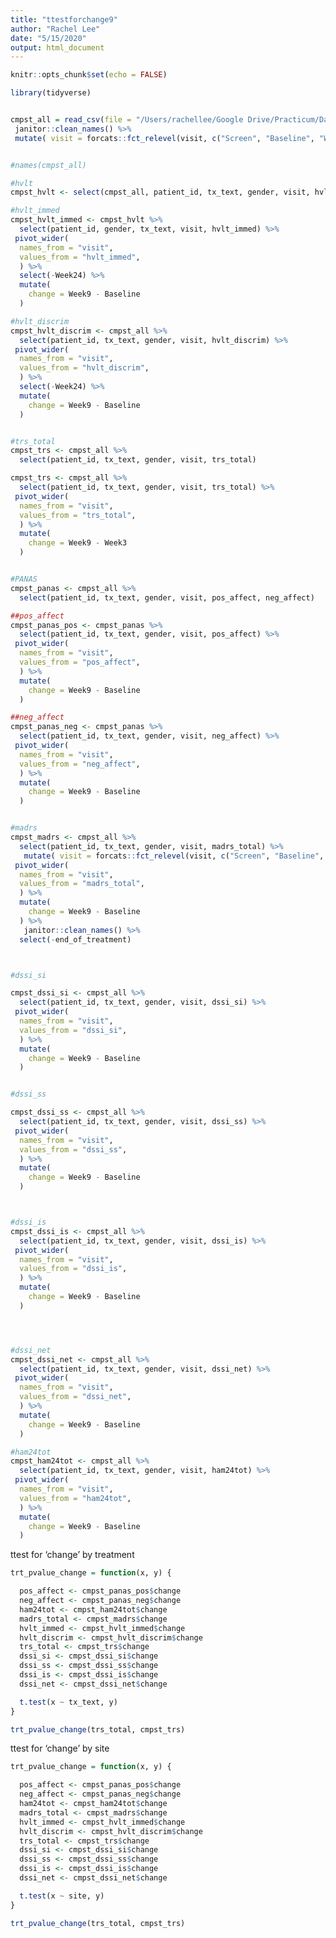 ```yaml
---
title: "ttestforchange9"
author: "Rachel Lee"
date: "5/15/2020"
output: html_document
---
```


```r
knitr::opts_chunk$set(echo = FALSE)
```


```r
library(tidyverse)


cmpst_all = read_csv(file = "/Users/rachellee/Google Drive/Practicum/Data/cmpst_all.csv") %>%
 janitor::clean_names() %>%
 mutate( visit = forcats::fct_relevel(visit, c("Screen", "Baseline", "Week3", "Week6", "Week9", "Week14", "Week24")))


#names(cmpst_all)

#hvlt
cmpst_hvlt <- select(cmpst_all, patient_id, tx_text, gender, visit, hvlt_immed, hvlt_discrim) 

#hvlt_immed
cmpst_hvlt_immed <- cmpst_hvlt %>%
  select(patient_id, gender, tx_text, visit, hvlt_immed) %>%
 pivot_wider(
  names_from = "visit",
  values_from = "hvlt_immed",
  ) %>%
  select(-Week24) %>%
  mutate(
    change = Week9 - Baseline
  )

#hvlt_discrim
cmpst_hvlt_discrim <- cmpst_all %>%
  select(patient_id, tx_text, gender, visit, hvlt_discrim) %>%
 pivot_wider(
  names_from = "visit",
  values_from = "hvlt_discrim",
  ) %>%
  select(-Week24) %>%
  mutate(
    change = Week9 - Baseline
  )


#trs_total
cmpst_trs <- cmpst_all %>%
  select(patient_id, tx_text, gender, visit, trs_total) 

cmpst_trs <- cmpst_all %>%
  select(patient_id, tx_text, gender, visit, trs_total) %>%
 pivot_wider(
  names_from = "visit",
  values_from = "trs_total",
  ) %>%
  mutate(
    change = Week9 - Week3
  )


#PANAS
cmpst_panas <- cmpst_all %>%
  select(patient_id, tx_text, gender, visit, pos_affect, neg_affect) 

##pos_affect
cmpst_panas_pos <- cmpst_panas %>%
  select(patient_id, tx_text, gender, visit, pos_affect) %>%
 pivot_wider(
  names_from = "visit",
  values_from = "pos_affect",
  ) %>%
  mutate(
    change = Week9 - Baseline
  )

##neg_affect
cmpst_panas_neg <- cmpst_panas %>%
  select(patient_id, tx_text, gender, visit, neg_affect) %>%
 pivot_wider(
  names_from = "visit",
  values_from = "neg_affect",
  ) %>%
  mutate(
    change = Week9 - Baseline
  )


#madrs
cmpst_madrs <- cmpst_all %>%
  select(patient_id, tx_text, gender, visit, madrs_total) %>%
   mutate( visit = forcats::fct_relevel(visit, c("Screen", "Baseline", "Week3", "Week6", "Week9", "Week14", "Week24"))) %>%
 pivot_wider(
  names_from = "visit",
  values_from = "madrs_total",
  ) %>%
  mutate(
    change = Week9 - Baseline
  ) %>%
   janitor::clean_names() %>%
  select(-end_of_treatment) 



#dssi_si

cmpst_dssi_si <- cmpst_all %>%
  select(patient_id, tx_text, gender, visit, dssi_si) %>%
 pivot_wider(
  names_from = "visit",
  values_from = "dssi_si",
  ) %>%
  mutate(
    change = Week9 - Baseline
  )


#dssi_ss

cmpst_dssi_ss <- cmpst_all %>%
  select(patient_id, tx_text, gender, visit, dssi_ss) %>%
 pivot_wider(
  names_from = "visit",
  values_from = "dssi_ss",
  ) %>%
  mutate(
    change = Week9 - Baseline
  )



#dssi_is
cmpst_dssi_is <- cmpst_all %>%
  select(patient_id, tx_text, gender, visit, dssi_is) %>%
 pivot_wider(
  names_from = "visit",
  values_from = "dssi_is",
  ) %>%
  mutate(
    change = Week9 - Baseline
  )




#dssi_net
cmpst_dssi_net <- cmpst_all %>%
  select(patient_id, tx_text, gender, visit, dssi_net) %>%
 pivot_wider(
  names_from = "visit",
  values_from = "dssi_net",
  ) %>%
  mutate(
    change = Week9 - Baseline
  )

#ham24tot
cmpst_ham24tot <- cmpst_all %>%
  select(patient_id, tx_text, gender, visit, ham24tot) %>%
 pivot_wider(
  names_from = "visit",
  values_from = "ham24tot",
  ) %>%
  mutate(
    change = Week9 - Baseline
  )


```

ttest for 'change' by treatment

```r
trt_pvalue_change = function(x, y) {

  pos_affect <- cmpst_panas_pos$change
  neg_affect <- cmpst_panas_neg$change
  ham24tot <- cmpst_ham24tot$change
  madrs_total <- cmpst_madrs$change
  hvlt_immed <- cmpst_hvlt_immed$change
  hvlt_discrim <- cmpst_hvlt_discrim$change
  trs_total <- cmpst_trs$change
  dssi_si <- cmpst_dssi_si$change
  dssi_ss <- cmpst_dssi_ss$change
  dssi_is <- cmpst_dssi_is$change
  dssi_net <- cmpst_dssi_net$change

  t.test(x ~ tx_text, y)
}

trt_pvalue_change(trs_total, cmpst_trs)


```





ttest for 'change' by site

```r
trt_pvalue_change = function(x, y) {

  pos_affect <- cmpst_panas_pos$change
  neg_affect <- cmpst_panas_neg$change
  ham24tot <- cmpst_ham24tot$change
  madrs_total <- cmpst_madrs$change
  hvlt_immed <- cmpst_hvlt_immed$change
  hvlt_discrim <- cmpst_hvlt_discrim$change
  trs_total <- cmpst_trs$change
  dssi_si <- cmpst_dssi_si$change
  dssi_ss <- cmpst_dssi_ss$change
  dssi_is <- cmpst_dssi_is$change
  dssi_net <- cmpst_dssi_net$change

  t.test(x ~ site, y)
}

trt_pvalue_change(trs_total, cmpst_trs)


```


